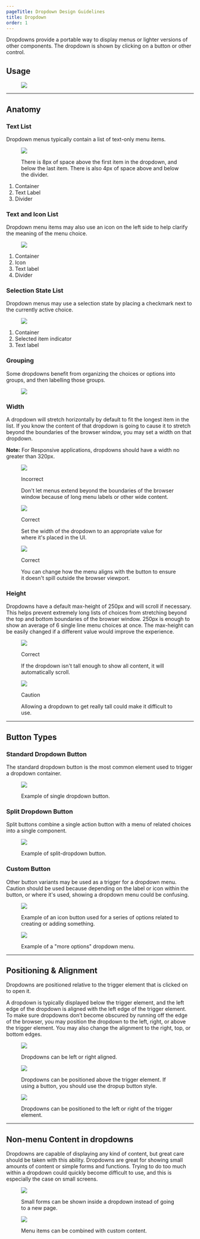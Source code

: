 ```yaml
---
pageTitle: Dropdown Design Guidelines
title: Dropdown
order: 1
---
```



<PageContent componentName="dropdown" type="design">

<LeadParagraph>
  Dropdowns provide a portable way to display menus or lighter versions of other
  components. The dropdown is shown by clicking on a button or other control.
</LeadParagraph>

## Usage

<figure>
  <img src="../../images/dropdowns/dropdown-intro-example.png" alt=" " />
</figure>

---

## Anatomy

### Text List

Dropdown menus typically contain a list of text-only menu items.

<div class="two-col">
  <div class="row">
    <div class="col col-1">
      <figure>
        <img src="../../images/dropdowns/anatomy-text-list.png" alt=" " />
        <figcaption>
          <p>
            There is 8px of space above the first item in the dropdown, and
            below the last item. There is also 4px of space above and below the
            divider.
          </p>
        </figcaption>
      </figure>
    </div>
    <div class="col col-2">
      <ol>
        <li>Container</li>
        <li>Text Label</li>
        <li>Divider</li>
      </ol>
    </div>
  </div>
</div>

### Text and Icon List

Dropdown menu items may also use an icon on the left side to help clarify the meaning of the menu choice.

<div class="two-col">
  <div class="row">
    <div class="col col-1">
      <figure>
        <img src="../../images/dropdowns/anatomy-icon-and-text.png" alt=" " />
      </figure>
    </div>
    <div class="col col-2">
      <ol>
        <li>Container</li>
        <li>Icon</li>
        <li>Text label</li>
        <li>Divider</li>
      </ol>
    </div>
  </div>
</div>

### Selection State List

Dropdown menus may use a selection state by placing a checkmark next to the currently active choice.

<div class="two-col">
  <div class="row">
    <div class="col col-1">
      <figure>
        <img
          src="../../images/dropdowns/anatomy-selection-state-list.png"
          alt=" "
        />
      </figure>
    </div>
    <div class="col col-2">
      <ol>
        <li>Container</li>
        <li>Selected item indicator</li>
        <li>Text label</li>
      </ol>
    </div>
  </div>
</div>

### Grouping

Some dropdowns benefit from organizing the choices or options into groups, and then labelling those groups.

<div class="two-col">
  <div class="row">
    <div class="col col-1">
      <figure>
        <img src="../../images/dropdowns/dropdown-groups.png" alt=" " />
      </figure>
    </div>
    <div class="col col-2"></div>
  </div>
</div>

### Width

A dropdown will stretch horizontally by default to fit the longest item in the list. If you know the content of that dropdown is going to cause it to stretch beyond the boundaries of the browser window, you may set a width on that dropdown.

**Note:** For Responsive applications, dropdowns should have a width no greater than 320px.

<div class="two-col">
  <div class="row">
    <div class="col col-1">
      <figure>
        <img src="../../images/dropdowns/menu-too-wide.png" alt=" " />
        <figcaption>
          <p class="title title-incorrect">Incorrect</p>
          <p>
            Don't let menus extend beyond the boundaries of the browser window
            because of long menu labels or other wide content.
          </p>
        </figcaption>
      </figure>
    </div>
    <div class="col col-2">
      <figure>
        <img src="../../images/dropdowns/menu-item-wrapped.png" alt=" " />
        <figcaption>
          <p class="title title-correct">Correct</p>
          <p>
            Set the width of the dropdown to an appropriate value for where it's
            placed in the UI.
          </p>
        </figcaption>
      </figure>
    </div>
  </div>
  <div class="row">
    <div class="col col-1">
      <figure>
        <img src="../../images/dropdowns/menu-adjust-placement.png" alt=" " />
        <figcaption>
          <p class="title title-correct">Correct</p>
          <p>
            You can change how the menu aligns with the button to ensure it
            doesn't spill outside the browser viewport.
          </p>
        </figcaption>
      </figure>
    </div>
    <div class="col col-2"></div>
  </div>
</div>

### Height

Dropdowns have a default max-height of 250px and will scroll if necessary. This helps prevent extremely long lists of choices from stretching beyond the top and bottom boundaries of the browser window. 250px is enough to show an average of 6 single line menu choices at once. The max-height can be easily changed if a different value would improve the experience.

<div class="two-col">
  <div class="row">
    <div class="col col-1">
      <figure>
        <img src="../../images/dropdowns/menu-max-height.png" alt=" " />
        <figcaption>
          <p class="title title-correct">Correct</p>
          <p>
            If the dropdown isn't tall enough to show all content, it will
            automatically scroll.
          </p>
        </figcaption>
      </figure>
    </div>
    <div class="col col-2">
      <figure>
        <img src="../../images/dropdowns/menu-too-long.png" alt=" " />
        <figcaption>
          <p class="title title-caution">Caution</p>
          <p>
            Allowing a dropdown to get really tall could make it difficult to
            use.
          </p>
        </figcaption>
      </figure>
    </div>
  </div>
</div>

---

## Button Types

### Standard Dropdown Button

The standard dropdown button is the most common element used to trigger a dropdown container.

<div class="two-col">
  <div class="row">
    <div class="col col-1">
      <figure>
        <img src="../../images/dropdowns/simple-dropdown-button.png" alt=" " />
        <figcaption>
          <p>Example of single dropdown button.</p>
        </figcaption>
      </figure>
    </div>
    <div class="col col-2"></div>
  </div>
</div>

### Split Dropdown Button

Split buttons combine a single action button with a menu of related choices into a single component.

<div class="two-col">
  <div class="row">
    <div class="col col-1">
      <figure>
        <img src="../../images/dropdowns/split-dropdown-button.png" alt=" " />
        <figcaption>
          <p>Example of split-dropdown button.</p>
        </figcaption>
      </figure>
    </div>
    <div class="col col-2"></div>
  </div>
</div>

### Custom Button

Other button variants may be used as a trigger for a dropdown menu. Caution should be used because depending on the label or icon within the button, or where it's used, showing a dropdown menu could be confusing.

<div class="two-col">
  <div class="row">
    <div class="col col-1">
      <figure>
        <img
          src="../../images/dropdowns/custom-dropdown-button-1.png"
          alt=" "
        />
        <figcaption>
          <p>
            Example of an icon button used for a series of options related to
            creating or adding something.
          </p>
        </figcaption>
      </figure>
    </div>
    <div class="col col-2">
      <figure>
        <img
          src="../../images/dropdowns/custom-dropdown-button-2.png"
          alt=" "
        />
        <figcaption>
          <p>Example of a "more options" dropdown menu.</p>
        </figcaption>
      </figure>
    </div>
  </div>
</div>

---

## Positioning & Alignment

Dropdowns are positioned relative to the trigger element that is clicked on to open it.

A dropdown is typically displayed below the trigger element, and the left edge of the dropdown is aligned with the left edge of the trigger element. To make sure dropdowns don’t become obscured by running off the edge of the browser, you may position the dropdown to the left, right, or above the trigger element. You may also change the alignment to the right, top, or bottom edges.

<figure>
  <img src="../../images/dropdowns/dropdown-alignment-1.png" alt=" " />
  <figcaption>
    <p>Dropdowns can be left or right aligned.</p>
  </figcaption>
</figure>
<span class="horizontal-spacer"></span>
<figure>
  <img src="../../images/dropdowns/dropdown-alignment-2.png" alt=" " />
  <figcaption>
    <p>
      Dropdowns can be positioned above the trigger element. If using a button,
      you should use the dropup button style.
    </p>
  </figcaption>
</figure>
<span class="horizontal-spacer"></span>
<figure>
  <img src="../../images/dropdowns/dropdown-alignment-3.png" alt=" " />
  <figcaption>
    <p>
      Dropdowns can be positioned to the left or right of the trigger element.
    </p>
  </figcaption>
</figure>

---

## Non-menu Content in dropdowns

Dropdowns are capable of displaying any kind of content, but great care should be taken with this ability. Dropdowns are great for showing small amounts of content or simple forms and functions. Trying to do too much within a dropdown could quickly become difficult to use, and this is especially the case on small screens.

<div class="two-col">
  <div class="row">
    <div class="col col-1">
      <figure>
        <img src="../../images/dropdowns/dropdown-signin-form.png" alt=" " />
        <figcaption>
          <p>
            Small forms can be shown inside a dropdown instead of going to a new
            page.
          </p>
        </figcaption>
      </figure>
    </div>
    <div class="col col-2">
      <figure>
        <img src="../../images/dropdowns/dropdown-custom-content.png" alt=" " />
        <figcaption>
          <p>Menu items can be combined with custom content.</p>
        </figcaption>
      </figure>
    </div>
  </div>
</div>

</PageContent>
